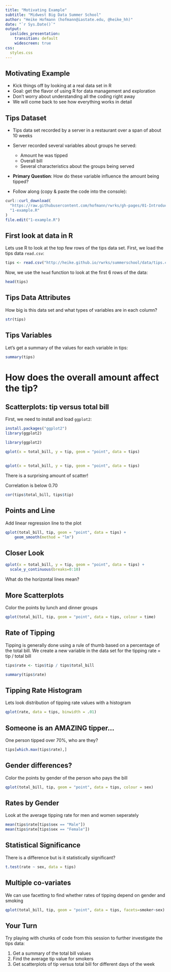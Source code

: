 ```yaml
---
title: "Motivating Example"
subtitle: "Midwest Big Data Summer School"
author: "Heike Hofmann (hofmann@iastate.edu, @heike_hh)"
date: "`r Sys.Date()`"
output:
  ioslides_presentation:
    transition: default
    widescreen: true
css:
  styles.css
---
```


## Motivating Example

- Kick things off by looking at a real data set in R
- Goal: get the flavor of using R for data management and exploration
- Don't worry about understanding all the coding right away
- We will come back to see how everything works in detail

## Tips Dataset

- Tips data set recorded by a server in a restaurant over a span of about 10 weeks
- Server recorded several variables about groups he served:
    - Amount he was tipped
    - Overall bill
    - Several characteristics about the groups being served
- __Primary Question__: How do these variable influence the amount being tipped?

- Follow along (copy & paste the code into the console):
```r
curl::curl_download(
  "https://raw.githubusercontent.com/hofmann/rwrks/gh-pages/01-Introduction-to-R/code/1-example.R",
  "1-example.R"
)
file.edit("1-example.R")
```


## First look at data in R

Lets use R to look at the top few rows of the tips data set. First, we load the tips data  `read.csv`:

```r
tips <- read.csv("http://heike.github.io/rwrks/summerschool/data/tips.csv")
```

Now, we use the `head` function to look at the first 6 rows of the data:

```r
head(tips)
```

## Tips Data Attributes

How big is this data set and what types of variables are in each column?

```r
str(tips)
```

## Tips Variables

Let's get a summary of the values for each variable in tips:

```r
summary(tips)
```

# How does the overall amount affect the tip?

## Scatterplots: tip versus total bill 

First, we need to install and load `ggplot2`:

```r
install.packages("ggplot2")
library(ggplot2)
```

```r
library(ggplot2)
```

```r
qplot(x = total_bill, y = tip, geom = "point", data = tips)
```

## 

```r
qplot(x = total_bill, y = tip, geom = "point", data = tips)
```

There is a surprising amount of scatter!

Correlation is below 0.70
```r
cor(tips$total_bill, tips$tip)
```


## Points and Line

Add linear regression line to the plot

```r
qplot(total_bill, tip, geom = "point", data = tips) + 
    geom_smooth(method = "lm")
```

## Closer Look

```r
qplot(x = total_bill, y = tip, geom = "point", data = tips) +
  scale_y_continuous(breaks=0:10)
```

What do the horizontal lines mean?


## More Scatterplots

Color the points by lunch and dinner groups

```r
qplot(total_bill, tip, geom = "point", data = tips, colour = time)
```


## Rate of Tipping

Tipping is generally done using a rule of thumb based on a percentage of the total bill. We  create a new variable in the data set for the tipping rate = tip / total bill

```r
tips$rate <- tips$tip / tips$total_bill

summary(tips$rate)
```

## Tipping Rate Histogram

Lets look distribution of tipping rate values with a histogram

```r
qplot(rate, data = tips, binwidth = .01)
```

## Someone is an AMAZING tipper...

One person tipped over 70%, who are they?

```r
tips[which.max(tips$rate),]
```

## Gender differences?

Color the points by gender of the person who pays the bill

```r
qplot(total_bill, tip, geom = "point", data = tips, colour = sex)
```

## Rates by Gender

Look at the average tipping rate for men and women seperately

```r
mean(tips$rate[tips$sex == "Male"])
mean(tips$rate[tips$sex == "Female"])
```


## Statistical Significance

There is a difference but is it statistically significant?

```r
t.test(rate ~ sex, data = tips)
```

## Multiple co-variates

We can use facetting to find whether rates of tipping depend on gender and smoking
```r
qplot(total_bill, tip, geom = "point", data = tips, facets=smoker~sex) 
```

## Your Turn {data-background=#527a7a}

Try playing with chunks of code from this session to further investigate the tips data:

1. Get a summary of the total bill values
2. Find the average tip value for smokers
3. Get scatterplots of tip versus total bill  for different days of the week
